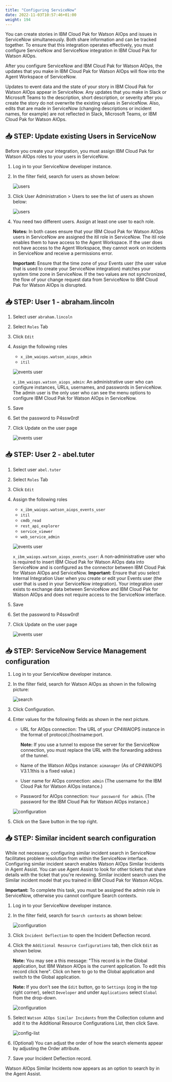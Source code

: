 ```yaml
---
title: "Configuring ServiceNow"
date: 2022-11-03T10:57:46+01:00
weight: 194
---
```




You can create stories in IBM Cloud Pak for Watson AIOps and issues in ServiceNow simultaneously. Both share information and can be tracked together. To ensure that this integration operates effectively, you must configure ServiceNow and ServiceNow integration in IBM Cloud Pak for Watson AIOps. 

After you configure ServiceNow and IBM Cloud Pak for Watson AIOps, the updates that you make in IBM Cloud Pak for Watson AIOps will flow into the Agent Workspace of ServiceNow. 

Updates to event data and the state of your story in IBM Cloud Pak for Watson AIOps appear in ServiceNow. Any updates that you make in Slack or Microsoft Teams to the description, short description, or severity after you create the story do not overwrite the existing values in ServiceNow. Also, edits that are made in ServiceNow (changing descriptions or incident names, for example) are not reflected in Slack, Microsoft Teams, or IBM Cloud Pak for Watson AIOps.


## 📥 STEP: Update existing Users in ServiceNow


Before you create your integration, you must assign IBM Cloud Pak for Watson AIOps roles to your users in ServiceNow.

1. Log in to your ServiceNow developer instance.
2. In the filter field, search for users as shown below:

    ![users](./../images/snow/users.png)

3. Click User Administration > Users to see the list of users as shown below:

    ![users](./../images/snow/user-list.png)

4. You need two different users. Assign at least one user to each role.

      **Notes:** In both cases ensure that your IBM Cloud Pak for Watson AIOps users in ServiceNow are assigned the itil role in ServiceNow. The itil role enables them to have access to the Agent Workspace. If the user does not have access to the Agent Workspace, they cannot work on incidents in ServiceNow and receive a permissions error.

      **Important:** Ensure that the time zone of your Events user (the user value that is used to create your ServiceNow integration) matches your system time zone in ServiceNow. If the two values are not synchronized, the flow of your change request data from ServiceNow to IBM Cloud Pak for Watson AIOps is disrupted.
      
      

## 📥 STEP: User 1 - abraham.lincoln


1. Select user `abraham.lincoln`

2. Select `Roles` Tab
3. Click `Edit`
4. Assign the following roles

	* `x_ibm_waiops.watson_aiops_admin `
	* `itil`

	![events user](./../images/snow/user-lincoln-roles.png)
		
		
	`x_ibm_waiops.watson_aiops_admin`: An administrative user who can configure instances, URLs, usernames, and passwords in ServiceNow. The admin user is the only user who can see the menu options to configure IBM Cloud Pak for Watson AIOps in ServiceNow. 
	    

4. Save	
5. Set the password to P4ssw0rd!
6. Click Update on the user page

	![events user](./../images/snow/user-lincoln.png)
	




## 📥 STEP: User 2 - abel.tuter



1. Select user `abel.tuter`

2. Select `Roles` Tab
3. Click `Edit`
4. Assign the following roles

	* `x_ibm_waiops.watson_aiops_events_user`
	* `itil`
	* `cmdb_read`
	* `rest_api_explorer`
	* `service_viewer`
	* `web_service_admin`

	![events user](./../images/snow/user-abel-roles.png)
	
	
	`x_ibm_waiops.watson_aiops_events_user`: A non-administrative user who is required to insert IBM Cloud Pak for Watson AIOps data into ServiceNow and is configured as the connector between IBM Cloud Pak for Watson AIOps and ServiceNow. 
	**Important:** Ensure that you select Internal Integration User when you create or edit your Events user (the user that is used in your ServiceNow integration). Your integration user exists to exchange data between ServiceNow and IBM Cloud Pak for Watson AIOps and does not require access to the ServiceNow interface.


4. Save	
5. Set the password to P4ssw0rd!
6. Click Update on the user page

	![events user](./../images/snow/user-abel.png)
	






## 📥 STEP: ServiceNow Service Management configuration


1. Log in to your ServiceNow developer instance.
2. In the filter field, search for Watson AIOps as shown in the following picture:

    ![search](./../images/snow/search4waiops.png)

3. Click Configuration.
4. Enter values for the following fields as shown in the next picture.

    * URL for AIOps connection: The URL of your CP4WAIOPS instance in the format of protocol://hostname:port.

      **Note:** If you use a tunnel to expose the server for the ServiceNow connection, you must replace the URL with the forwarding address of the tunnel.

    * Name of the Watson AIOps instance: `aimanager` (As of CP4WAIOPS V3.1.1this is a fixed value.)

    * User name for AIOps connection: `admin` (The username for the IBM Cloud Pak for Watson AIOps instance.)

    * Password for AIOps connection: `Your password for admin`. (The password for the IBM Cloud Pak for Watson AIOps instance.)

    ![configuration](./../images/snow/configuration.png)

5. Click on the Save button in the top right. 


## 📥 STEP: Similar incident search configuration


While not necessary, configuring similar incident search in ServiceNow facilitates problem resolution from within the ServiceNow interface. Configuring similar incident search enables Watson AIOps Similar Incidents in Agent Assist. You can use Agent Assist to look for other tickets that share details with the ticket that you're reviewing. Similar incident search uses the Similar incident model that you trained in IBM Cloud Pak for Watson AIOps.

**Important:** To complete this task, you must be assigned the admin role in ServiceNow, otherwise you cannot configure Search contexts.

1. Log in to your ServiceNow developer instance.
2. In the filter field, search for `Search contexts` as shown below:

    ![configuration](./../images/snow/search-context.png)

3. Click `Incident Deflection` to open the Incident Deflection record.
4. Click the `Additional Resource Configurations` tab, then click `Edit` as shown below. 

    **Note:** You may see a this message: "This record is in the Global application, but IBM Watson AIOps is the current application. To edit this record click here". Click on here to go to the Global application and switch to the Global application.
    
    **Note:** If you don't see the `Edit` button, go to `Settings` (cog in the top right corner), select `Developer` and under `Applications` select `Global` from the drop-down.

    ![configuration](./../images/snow/additional-resources.png)

5. Select `Watson AIOps Similar Incidents` from the Collection column and add it to the Additional Resource Configurations List, then click Save.

    ![config-list](./../images/snow/config-list.png)

6. (Optional) You can adjust the order of how the search elements appear by adjusting the Order attribute.
7. Save your Incident Deflection record.

Watson AIOps Similar Incidents now appears as an option to search by in the Agent Assist.



